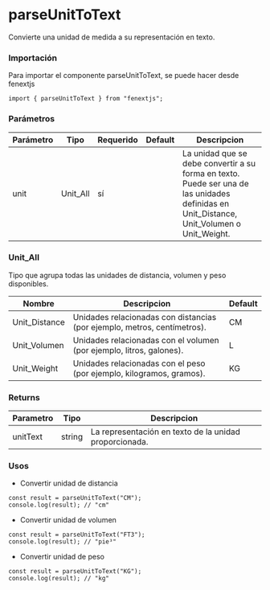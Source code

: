 # parseUnitToText

Convierte una unidad de medida a su representación en texto.

### Importación

Para importar el componente parseUnitToText, se puede hacer desde fenextjs

```tsx copy
import { parseUnitToText } from "fenextjs";
```

### Parámetros

| Parámetro | Tipo | Requerido | Default | Descripcion |
| --------- | ---- | --------- | ------- | ----------- |
| unit | Unit_All | sí |  | La unidad que se debe convertir a su forma en texto. Puede ser una de las unidades definidas en Unit_Distance, Unit_Volumen o Unit_Weight. |

### Unit_All

Tipo que agrupa todas las unidades de distancia, volumen y peso disponibles.

| Nombre | Descripcion | Default |
| --- | --- | --- |
| Unit_Distance | Unidades relacionadas con distancias (por ejemplo, metros, centímetros). | CM |
| Unit_Volumen | Unidades relacionadas con el volumen (por ejemplo, litros, galones). | L |
| Unit_Weight | Unidades relacionadas con el peso (por ejemplo, kilogramos, gramos). | KG |
### Returns

| Parametro | Tipo | Descripcion |
| --------- | ---- | ----------- |
| unitText | string  | La representación en texto de la unidad proporcionada. |
### Usos

- Convertir unidad de distancia

```tsx copy
const result = parseUnitToText("CM");
console.log(result); // "cm"
```

- Convertir unidad de volumen

```tsx copy
const result = parseUnitToText("FT3");
console.log(result); // "pie³"
```

- Convertir unidad de peso

```tsx copy
const result = parseUnitToText("KG");
console.log(result); // "kg"
```

